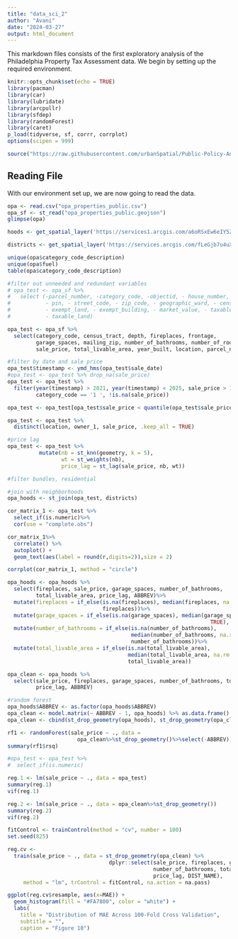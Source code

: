 ```yaml
---
title: "data_sci_2"
author: "Avani"
date: "2024-03-27"
output: html_document
---
```

This markdown files consists of the first exploratory analysis of the Philadelphia
Property Tax Assessment data. We begin by setting up the required environment.
```r
knitr::opts_chunk$set(echo = TRUE)
library(pacman)
library(car)
library(lubridate)
library(arcpullr)
library(sfdep)
library(randomForest)
library(caret)
p_load(tidyverse, sf, corrr, corrplot)
options(scipen = 999)

source("https://raw.githubusercontent.com/urbanSpatial/Public-Policy-Analytics-Landing/master/functions.r")
```
## Reading File
With our environment set up, we are now going to read the data.
```r
opa <- read.csv("opa_properties_public.csv")
opa_sf <- st_read("opa_properties_public.geojson")
glimpse(opa)

hoods <- get_spatial_layer('https://services1.arcgis.com/a6oRSxEw6eIY5Zfb/ArcGIS/rest/services/Philadelphia_Neighborhoods/FeatureServer/0')

districts <- get_spatial_layer('https://services.arcgis.com/fLeGjb7u4uXqeF9q/arcgis/rest/services/Planning_Districts/FeatureServer/0/') %>% st_make_valid()

unique(opa$category_code_description)
unique(opa$fuel)
table(opa$category_code_description)

#filter out unneeded and redundant variables
# opa_test <- opa_sf %>%
#   select (-parcel_number, -category_code, -objectid, - house_number, - house_extension,
#           - pin, - street_code, - zip_code, - geographic_ward, - census_tract,
#           - exempt_land, - exempt_building, - market_value, - taxable_building,
#           - taxable_land)

opa_test <- opa_sf %>%
  select(category_code, census_tract, depth, fireplaces, frontage,
         garage_spaces, mailing_zip, number_of_bathrooms, number_of_rooms, sale_date,
         sale_price, total_livable_area, year_built, location, parcel_number, owner_1)

#filter by date and sale price
opa_test$timestamp <- ymd_hms(opa_test$sale_date)
#opa_test <- opa_test %>% drop_na(sale_price)
opa_test <- opa_test %>%
  filter(year(timestamp) > 2021, year(timestamp) < 2025, sale_price > 100,
         category_code == '1 ', !is.na(sale_price))

opa_test <- opa_test[opa_test$sale_price < quantile(opa_test$sale_price,prob=1-5/100),]

opa_test <- opa_test %>%
  distinct(location, owner_1, sale_price, .keep_all = TRUE)

#price lag
opa_test <- opa_test %>%
          mutate(nb = st_knn(geometry, k = 5),
                 wt = st_weights(nb),
                 price_lag = st_lag(sale_price, nb, wt))

#filter bundles, residential

#join with neighborhoods
opa_hoods <- st_join(opa_test, districts)

cor_matrix_1 <- opa_test %>%
  select_if(is.numeric)%>%
  cor(use = "complete.obs")

cor_matrix_1%>%
  correlate() %>%
  autoplot() +
  geom_text(aes(label = round(r,digits=2)),size = 2)

corrplot(cor_matrix_1, method = "circle")

opa_hoods <- opa_hoods %>%
  select(fireplaces, sale_price, garage_spaces, number_of_bathrooms, 
         total_livable_area, price_lag, ABBREV)%>%
  mutate(fireplaces = if_else(is.na(fireplaces), median(fireplaces, na.rm = TRUE), 
                              fireplaces))%>%
  mutate(garage_spaces = if_else(is.na(garage_spaces), median(garage_spaces, na.rm = 
                                                                TRUE), garage_spaces))%>%
  mutate(number_of_bathrooms = if_else(is.na(number_of_bathrooms), 
                                       median(number_of_bathrooms, na.rm = TRUE), 
                                       number_of_bathrooms))%>%
  mutate(total_livable_area = if_else(is.na(total_livable_area), 
                                      median(total_livable_area, na.rm = TRUE), 
                                      total_livable_area))

opa_clean <- opa_hoods %>%
  select(sale_price, fireplaces, garage_spaces, number_of_bathrooms, total_livable_area, 
         price_lag, ABBREV)

#random forest
opa_hoods$ABBREV <- as.factor(opa_hoods$ABBREV)
opa_clean <- model.matrix(~ ABBREV - 1, opa_hoods) %>% as.data.frame()
opa_clean <- cbind(st_drop_geometry(opa_hoods), st_drop_geometry(opa_clean))

rf1 <- randomForest(sale_price ~ ., data = 
                      opa_clean%>%st_drop_geometry()%>%select(-ABBREV))
summary(rf1$rsq)

#opa_test <- opa_test %>%
#  select_if(is.numeric)

reg.1 <- lm(sale_price ~ ., data = opa_test)
summary(reg.1)
vif(reg.1)

reg.2 <- lm(sale_price ~ ., data = opa_clean%>%st_drop_geometry())
summary(reg.2)
vif(reg.2)
```
```r

fitControl <- trainControl(method = "cv", number = 100)
set.seed(825)

reg.cv <- 
  train(sale_price ~ ., data = st_drop_geometry(opa_clean) %>% 
                                dplyr::select(sale_price, fireplaces, garage_spaces, 
                                              number_of_bathrooms, total_livable_area, 
                                              price_lag, DIST_NAME), 
     method = "lm", trControl = fitControl, na.action = na.pass)

ggplot(reg.cv$resample, aes(x=MAE)) +
  geom_histogram(fill = "#FA7800", color = "white") +
  labs(
    title = "Distribution of MAE Across 100-Fold Cross Validation",
    subtitle = "",
    caption = "Figure 10")
```
